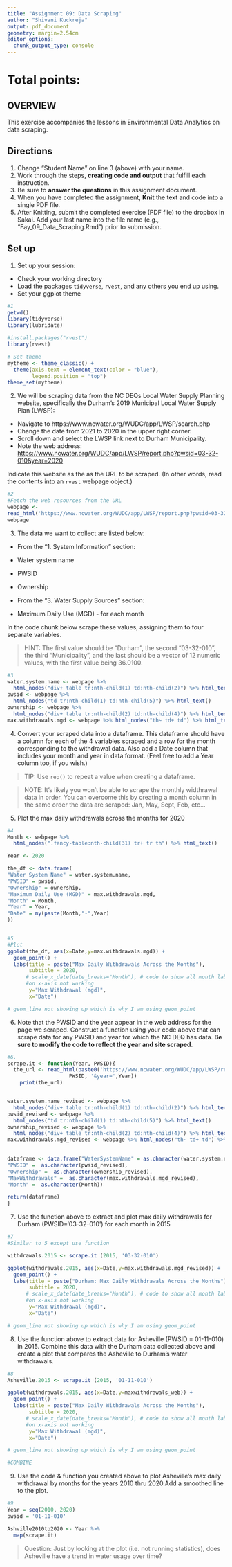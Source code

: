 ```yaml
---
title: "Assignment 09: Data Scraping"
author: "Shivani Kuckreja"
output: pdf_document
geometry: margin=2.54cm
editor_options: 
  chunk_output_type: console
---
```


# Total points:

## OVERVIEW

This exercise accompanies the lessons in Environmental Data Analytics on 
data scraping. 

## Directions
1. Change "Student Name" on line 3 (above) with your name.
2. Work through the steps, **creating code and output** that fulfill each 
instruction.
3. Be sure to **answer the questions** in this assignment document.
4. When you have completed the assignment, **Knit** the text and code into a 
single PDF file.
5. After Knitting, submit the completed exercise (PDF file) to the dropbox in 
Sakai. Add your last name into the file name (e.g., "Fay_09_Data_Scraping.Rmd") 
prior to submission.


## Set up 
1. Set up your session:

* Check your working directory
* Load the packages `tidyverse`, `rvest`, and any others you end up using.
* Set your ggplot theme

```r
#1
getwd()
library(tidyverse)
library(lubridate)

#install.packages("rvest")
library(rvest)

# Set theme
mytheme <- theme_classic() +
  theme(axis.text = element_text(color = "blue"), 
        legend.position = "top")
theme_set(mytheme)

```

2. We will be scraping data from the NC DEQs Local Water Supply Planning website, specifically the Durham's 2019 Municipal Local Water Supply Plan (LWSP): 
 * Navigate to https://www.ncwater.org/WUDC/app/LWSP/search.php
 * Change the date from 2021 to 2020 in the upper right corner.
 * Scroll down and select the LWSP link next to Durham Municipality. 
 * Note the web address: 
 <https://www.ncwater.org/WUDC/app/LWSP/report.php?pwsid=03-32-010&year=2020>

Indicate this website as the as the URL to be scraped. 
(In other words, read the contents into an
`rvest` webpage object.)

```r
#2
#Fetch the web resources from the URL
webpage <- 
read_html('https://www.ncwater.org/WUDC/app/LWSP/report.php?pwsid=03-32-010&year=2020')
webpage

```

3. The data we want to collect are listed below:

* From the "1. System Information" section:
 * Water system name
 * PWSID
 * Ownership
 
* From the "3. Water Supply Sources" section:
 * Maximum Daily Use (MGD) - for each month

In the code chunk below scrape these values, assigning them to four 
separate variables.

>HINT: The first value should be "Durham", the second "03-32-010", the third 
"Municipality", and the last should be a vector of 12 numeric values, with 
the first value being 36.0100.

```r
#3
water.system.name <- webpage %>% 
  html_nodes("div+ table tr:nth-child(1) td:nth-child(2)") %>% html_text()
pwsid <- webpage %>% 
  html_nodes("td tr:nth-child(1) td:nth-child(5)") %>% html_text()
ownership <- webpage %>% 
  html_nodes("div+ table tr:nth-child(2) td:nth-child(4)") %>% html_text()
max.withdrawals.mgd <- webpage %>% html_nodes("th~ td+ td") %>% html_text()

```


4. Convert your scraped data into a dataframe. This dataframe should have 
a column for each of the 4 variables scraped and a row for the month 
corresponding to the withdrawal data. Also add a Date column that 
includes your month and year in data format. (Feel free to add a Year 
column too, if you wish.)

>TIP: Use `rep()` to repeat a value when creating a dataframe.

>NOTE: It's likely you won't be able to scrape the monthly widthrawal data 
in order. You can overcome this by creating a month column in the same order 
the data are scraped: Jan, May, Sept, Feb, etc...

5. Plot the max daily withdrawals across the months for 2020

```r
#4
Month <- webpage %>% 
  html_nodes(".fancy-table:nth-child(31) tr+ tr th") %>% html_text()

Year <- 2020

the_df <- data.frame(
"Water System Name" = water.system.name,
"PWSID" = pwsid,
"Ownership" = ownership,
"Maximum Daily Use (MGD)" = max.withdrawals.mgd, 
"Month" = Month, 
"Year" = Year,
"Date" = my(paste(Month,"-",Year)
))


#5
#Plot 
ggplot(the_df, aes(x=Date,y=max.withdrawals.mgd)) + 
  geom_point() + 
  labs(title = paste("Max Daily Withdrawals Across the Months"),
       subtitle = 2020,
      # scale_x_date(date_breaks="Month"), # code to show all month labels 
      #on x-axis not working
       y="Max Withdrawal (mgd)",
       x="Date")

# geom_line not showing up which is why I am using geom_point

```

6. Note that the PWSID and the year appear in the web address for 
the page we scraped. Construct a function using your code above that 
can scrape data for any PWSID and year for which the NC DEQ has data. 
**Be sure to modify the code to reflect the year and site scraped**.

```r
#6. 
scrape.it <- function(Year, PWSID){
  the_url <- read_html(paste0('https://www.ncwater.org/WUDC/app/LWSP/report.php?pwsid=',
                    PWSID, '&year=',Year))
    print(the_url)


water.system.name_revised <- webpage %>% 
  html_nodes("div+ table tr:nth-child(1) td:nth-child(2)") %>% html_text()
pwsid_revised <- webpage %>% 
  html_nodes("td tr:nth-child(1) td:nth-child(5)") %>% html_text()
ownership_revised <- webpage %>% 
  html_nodes("div+ table tr:nth-child(2) td:nth-child(4)") %>% html_text()
max.withdrawals.mgd_revised <- webpage %>% html_nodes("th~ td+ td") %>% html_text()

  
dataframe <- data.frame("WaterSystemName" = as.character(water.system.name_revised), 
"PWSID" =  as.character(pwsid_revised),                 
"Ownership" =  as.character(ownership_revised),
"MaxWithdrawals" =  as.character(max.withdrawals.mgd_revised),
"Month" =  as.character(Month))

return(dataframe)
}
```

7. Use the function above to extract and plot max daily withdrawals for Durham (PWSID='03-32-010') for each month in 2015

```r
#7
#Similar to 5 except use function

withdrawals.2015 <- scrape.it (2015, '03-32-010')

ggplot(withdrawals.2015, aes(x=Date,y=max.withdrawals.mgd_revised)) + 
  geom_point() + 
  labs(title = paste("Durham: Max Daily Withdrawals Across the Months"),
       subtitle = 2020,
      # scale_x_date(date_breaks="Month"), # code to show all month labels
      #on x-axis not working
       y="Max Withdrawal (mgd)",
       x="Date")

# geom_line not showing up which is why I am using geom_point
```

8. Use the function above to extract data for Asheville (PWSID = 01-11-010) 
in 2015. Combine this data with the Durham data collected above and create a 
plot that compares the Asheville to Durham's water withdrawals.

```r
#8
Asheville.2015 <- scrape.it (2015, '01-11-010')

ggplot(withdrawals.2015, aes(x=Date,y=maxwithdrawals_web)) + 
  geom_point() + 
  labs(title = paste("Max Daily Withdrawals Across the Months"),
       subtitle = 2020,
      # scale_x_date(date_breaks="Month"), # code to show all month labels 
      #on x-axis not working
       y="Max Withdrawal (mgd)",
       x="Date")

# geom_line not showing up which is why I am using geom_point

#COMBINE
```


9. Use the code & function you created above to plot Asheville's max daily 
withdrawal by months for the years 2010 thru 2020.Add a smoothed line to the plot.

```r
#9
Year = seq(2010, 2020)
pwsid = '01-11-010'

Ashville2010to2020 <- Year %>%
  map(scrape.it)

```

>Question: Just by looking at the plot (i.e. not running statistics), 
does Asheville have a trend in water usage over time?